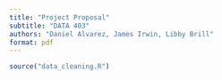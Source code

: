 ```yaml
---
title: "Project Proposal"
subtitle: "DATA 403"
authors: "Daniel Alvarez, James Irwin, Libby Brill"
format: pdf
---
```


```r
source("data_cleaning.R")
```

